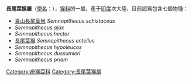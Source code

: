 {{Automatic Taxobox
| image = Greylangurs.jpg
| image_width = 250px
| image_caption = [[斯里兰卡|斯里兰卡]]的長尾葉猴
| taxon= Semnopithecus
| authority = [[Anselme_Gaëtan_Desmarest|Desmarest]], 1822
| type_species = [[長尾葉猴|長尾葉猴]]<br>''Semnopithecus entellus''
| type_species_authority = ([[Louis_Dufresne|Dufresne]], 1797)
}}

'''長尾葉猴屬'''（[[學名|學名]]：''{{lang|la|Semnopithecus}}''），[[猴科|猴科]]的一屬，產于[[印度|印度]]次大陸，目前認爲包含七個物種：
* [[喜山長尾葉猴|喜山長尾葉猴]] ''Semnopithecus schistaceus''
* ''Semnopithecus ajax''
* ''Semnopithecus hector''
* [[長尾葉猴|長尾葉猴]] ''Semnopithecus entellus''
* ''Semnopithecus hypoleucos''
* ''Semnopithecus dussumieri''
* ''Semnopithecus priam''
{{commons+cat|Semnopithecus}}
{{Wikispecies|Semnopithecus}}
{{簡鼻亞目|C.}}
{{Taxonbar|from=Q721407}}

[[Category:疣猴亞科|Category:疣猴亞科]]
[[Category:長尾葉猴屬|Category:長尾葉猴屬]]